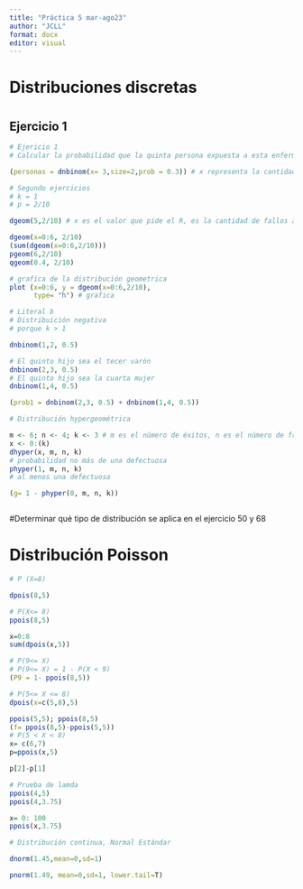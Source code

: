 ```yaml
---
title: "Práctica 5 mar-ago23"
author: "JCLL"
format: docx
editor: visual
---
```


# **Distribuciones discretas**

# 

## Ejercicio 1

```r
# Ejericio 1 
# Calcular la probabilidad que la quinta persona expuesta a esta enfermedad sea la segunda en contraerla.

(personas = dnbinom(x= 3,size=2,prob = 0.3)) # x representa la cantidad de fracasos que se tiene en el experimento, size = representa cantidad de éxitos
```

```r
# Segundo ejercicios
# k = 1 
# p = 2/10

dgeom(5,2/10) # x es el valor que pide el R, es la cantidad de fallos antes de encontrar el primer éxito

dgeom(x=0:6, 2/10)
(sum(dgeom(x=0:6,2/10)))
pgeom(6,2/10)
qgeom(0.4, 2/10)

# grafica de la distribución geometrica
plot (x=0:6, y = dgeom(x=0:6,2/10),
      type= "h") # grafica 

```

```r
# Literal b
# Distribuición negativa 
# porque k > 1

dnbinom(1,2, 0.5)

# El quinto hijo sea el tecer varón 
dnbinom(2,3, 0.5)
# El quinto hijo sea la cuarta mujer 
dnbinom(1,4, 0.5)

(prob1 = dnbinom(2,3, 0.5) + dnbinom(1,4, 0.5))
```

```r
# Distribución hypergeométrica

m <- 6; n <- 4; k <- 3 # m es el número de éxitos, n es el número de fracasos, y k es la muestra aleatoria
x <- 0:(k)
dhyper(x, m, n, k)
# probabilidad no más de una defectuosa
phyper(1, m, n, k)
# al menos una defectuosa 

(g= 1 - phyper(0, m, n, k))



```

#Determinar qué tipo de distribución se aplica en el ejercicio 50 y 68

# Distribución Poisson

```r
# P (X=8)

dpois(8,5)

# P(X<= 8)
ppois(8,5)

x=0:8
sum(dpois(x,5))

# P(9<= X)
# P(9<= X) = 1 - P(X < 9)
(P9 = 1- ppois(8,5))

# P(5<= X <= 8)
dpois(x=c(5,8),5)

ppois(5,5); ppois(8,5) 
(f= ppois(8,5)-ppois(5,5))
# P(5 < X < 8)
x= c(6,7)
p=ppois(x,5)

p[2]-p[1]

# Prueba de lamda
ppois(4,5)
ppois(4,3.75) 

x= 0: 100
ppois(x,3.75)
```

```r
# Distribución continua, Normal Estándar

dnorm(1.45,mean=0,sd=1)

pnorm(1.49, mean=0,sd=1, lower.tail=T)

```
